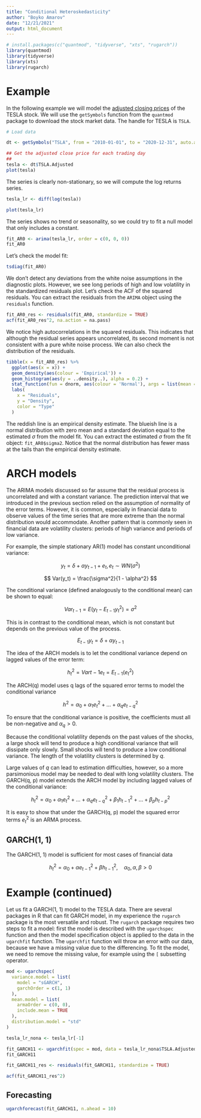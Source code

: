 ```yaml
---
title: "Conditional Heteroskedasticity"
author: "Boyko Amarov"
date: "12/21/2021"
output: html_document
---
```


```r
# install.packages(c("quantmod", "tidyverse", "xts", "rugarch"))
library(quantmod)
library(tidyverse)
library(xts)
library(rugarch)
```

# Example

In the following example we will model the [adjusted closing prices](https://www.investopedia.com/terms/a/adjusted_closing_price.asp) of the TESLA stock. We will use the `getSymbols` function from the `quantmod` package to download the stock market data. The handle for TESLA is `TSLA`.

```r
# Load data

dt <- getSymbols("TSLA", from = "2010-01-01", to = "2020-12-31", auto.assign = FALSE)

## Get the adjusted close price for each trading day
##
tesla <- dt$TSLA.Adjusted
plot(tesla)
```

The series is clearly non-stationary, so we will compute the log returns series.

```r
tesla_lr <- diff(log(tesla))
```

```r
plot(tesla_lr)
```

The series shows no trend or seasonality, so we could try to fit a null model that only includes a constant.

```r
fit_AR0 <- arima(tesla_lr, order = c(0, 0, 0))
fit_AR0
```

Let's check the model fit:

```r
tsdiag(fit_AR0)
```

We don't detect any deviations from the white noise assumptions in the diagnostic plots. However, we see long periods of high and low volatility in the standardized residuals plot. Let's check the ACF of the squared residuals. You can extract the residuals from the `ARIMA` object using the `residuals` function.

```r
fit_AR0_res <- residuals(fit_AR0, standardize = TRUE)
acf(fit_AR0_res^2, na.action = na.pass)
```

We notice high autocorrelations in the squared residuals. This indicates that although the
residual series appears uncorrelated, its second moment is not consistent with a pure white noise process. We can also check the distribution of the residuals.


```r
tibble(x = fit_AR0_res) %>%
  ggplot(aes(x = x)) +
  geom_density(aes(colour = 'Empirical')) +
  geom_histogram(aes(y = ..density..), alpha = 0.2) +
  stat_function(fun = dnorm, aes(colour = 'Normal'), args = list(mean = 0, sd = sqrt(fit_AR0$sigma2))) +
  labs(
    x = "Residuals",
    y = "Density",
    color = "Type"
  )
```

The reddish line is an empirical density estimate. The blueish line is a normal distribution with zero mean and a standard deviation equal to the estimated $\sigma$ from the model fit. You can extract the estimated $\sigma$ from the fit object: `fit_AR0$sigma2`. Notice that the normal distribution has fewer mass at the tails than the empirical density estimate.

# ARCH models

The ARIMA models discussed so far assume that the residual process is uncorrelated and with a constant variance. The prediction interval that we introduced in the previous section relied on the assumption of normality of the error terms. However, it is common, especially in financial data to observe values of the time series that are more extreme than the normal distribution would accommodate. Another pattern that is commonly seen in financial data are volatility clusters: periods of high variance and periods of low variance.

For example, the simple stationary AR(1) model has constant unconditional variance:

$$
y_t = \delta + \alpha y_{t - 1} + e_t, e_t \sim WN(\sigma^2)
$$

$$
Var(y_t) = \frac{\sigma^2}{1 - \alpha^2}
$$

The conditional variance (defined analogously to the conditional mean) can be shown to equal:

$$
Var_{t - 1} = E\left(y_t - E_{t - 1}y_t^2\right) = \sigma^2
$$

This is in contrast to the conditional mean, which is not constant but depends on the previous value of the process.

$$
E_{t - 1} y_t = \delta + \alpha y_{t - 1}
$$

The idea of the ARCH models is to let the conditional variance depend on lagged values of the error term:

$$
h^2_t = Var{t - 1}e_t = E_{t - 1}(e^2_t)
$$

The ARCH(q) model uses q lags of the squared error terms to model the conditional variance

$$
h^2 = \alpha_0 + \alpha_1 e^2_t + \ldots + \alpha_q e^2_{t - q}
$$

To ensure that the conditional variance is positive, the coefficients must all be non-negative and $\alpha_q > 0$.

Because the conditional volatility depends on the past values of the shocks, a large shock will tend to produce a high conditional variance that will dissipate only slowly. Small shocks will tend to produce a low conditional variance. The length of the volatility clusters is determined by $q$.

Large values of $q$ can lead to estimation difficulties, however, so a more parsimonious model may be needed to deal with long volatility clusters. The GARCH(q, p) model extends the ARCH model by including lagged values of the conditional variance:

$$
h^2_t = \alpha_0 + \alpha_1 e^2_t + \ldots + \alpha_q e^2_{t - q} + \beta_1 h^2_{t - 1} + \ldots + \beta_p h^2_{t - p}
$$

It is easy to show that under the GARCH(q, p) model the squared error terms $e^2_t$ is an ARMA process.

## GARCH(1, 1)

The GARCH(1, 1) model is sufficient for most cases of financial data

$$
h^2_t = \alpha_0 + \alpha e^2_{t - 1} + \beta h^2_{t - 1}, \quad \alpha_0, \alpha, \beta > 0
$$

# Example (continued)

Let us fit a GARCH(1, 1) model to the TESLA data. There are several packages in R that can fit GARCH model, in my experience the `rugarch` package is the most versatile and robust. The `rugarch` package requires two steps to fit a model: first the model is described with the `ugarchspec` function and then the model specification object is applied to the data in the `ugarchfit` function. The `ugarchfit` function will throw an error with our data, because we have a missing value due to the differencing. To fit the model, we need to remove the missing value, for example using the `[` subsetting operator.


```r
mod <- ugarchspec(
  variance.model = list(
    model = "sGARCH",
    garchOrder = c(1, 1)
  ),
  mean.model = list(
    armaOrder = c(0, 0),
    include.mean = TRUE
  ),
  distribution.model = "std"
)

tesla_lr_nona <- tesla_lr[-1]

fit_GARCH11 <- ugarchfit(spec = mod, data = tesla_lr_nona$TSLA.Adjusted)
fit_GARCH11
```

```r
fit_GARCH11_res <- residuals(fit_GARCH11, standardize = TRUE)
```

```r
acf(fit_GARCH11_res^2)
```

## Forecasting

```r
ugarchforecast(fit_GARCH11, n.ahead = 10)
```
